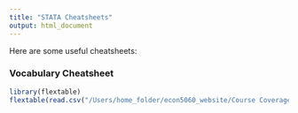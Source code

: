 ```yaml
---
title: "STATA Cheatsheets"
output: html_document
---
```


Here are some useful cheatsheets:

### Vocabulary Cheatsheet
```r
library(flextable)
flextable(read.csv("/Users/home_folder/econ5060_website/Course Coverage and Cheatsheets(List of STATA functions).csv"))

```


